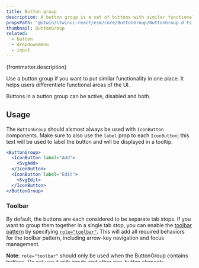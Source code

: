 ```yaml
---
title: Button group
description: A button group is a set of buttons with similar functionality.
propsPath: '@itwin/itwinui-react/esm/core/ButtonGroup/ButtonGroup.d.ts'
thumbnail: ButtonGroup
related:
  - button
  - dropdownmenu
  - input
---
```


<p>{frontmatter.description}</p>

<LiveExample src='ButtonGroup.main.jsx'>
  <AllExamples.ButtonGroupMainExample client:load />
</LiveExample>

Use a button group if you want to put similar functionality in one place. It helps users differentiate functional areas of the UI.

Buttons in a button group can be active, disabled and both.

## Usage

The `ButtonGroup` should alsmost always be used with `IconButton` components. Make sure to also use the `label` prop to each `IconButton`; this text will be used to label the button and will be displayed in a tooltip.

```jsx
<ButtonGroup>
  <IconButton label="Add">
    <SvgAdd>
  </IconButton>
  <IconButton label="Edit">
    <SvgEdit>
  </IconButton>
</ButtonGroup>
```
### Toolbar

By default, the buttons are each considered to be separate tab stops. If you want to group them together in a single tab stop, you can enable the [toolbar pattern](https://www.w3.org/WAI/ARIA/apg/patterns/toolbar/) by specifying [`role="toolbar"`](https://developer.mozilla.org/en-US/docs/Web/Accessibility/ARIA/roles/toolbar_role). This will add all required behaviors for the toolbar pattern, including arrow-key navigation and focus management.

<LiveExample src='ButtonGroup.toolbar.jsx'>
  <AllExamples.ButtonGroupToolbarExample client:load />
</LiveExample>

**Note**: `role="toolbar"` should only be used when the ButtonGroup contains buttons. Do not use it with inputs and other non-button elements.

### Overflow

If there is not enough space to display all of the buttons, the buttons can truncate into an [dropdown menu](dropdownmenu).

<LiveExample src='ButtonGroup.overflow.jsx'>
  <AllExamples.ButtonGroupOverflowExample client:load />
</LiveExample>

### Vertical

Use the <code>orientation</code> prop to switch the button group to vertical.

<LiveExample src='ButtonGroup.vertical.jsx'>
  <AllExamples.ButtonGroupVerticalExample client:load />
</LiveExample>

### With input

You can combine [inputs](input) with buttons in a button group. Use this pattern sparingly.

<LiveExample src='ButtonGroup.input.jsx'>
  <AllExamples.ButtonGroupInputExample client:load />
</LiveExample>

## Usage guidelines

- The button group should only consist of [default buttons](button#default) or [borderless buttons](button#borderless).
- You should not mix different styled buttons in the same group.
- You can put buttons and button groups in close proximity. In such cases, see if there is a main action and give it emphasis with a [high visibility](button#high-visibility) button.

<LiveExample src='ButtonGroup.usage.jsx'>
  <AllExamples.ButtonGroupUsageExample client:load />
</LiveExample>

## Props

<PropsTable path={frontmatter.propsPath} />
